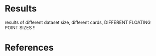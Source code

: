 # Results

results of different dataset size, different cards, DIFFERENT FLOATING POINT SIZES !!

# References {.unnumbered}
